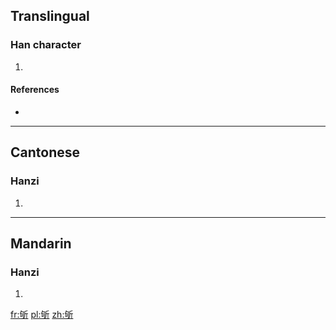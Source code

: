 ==Translingual==

===Han character===
{{Han char|rn=69|rad=斤|as=05|sn=9|four=2262<sub>1</sub>|canj=心口竹一中 (PRHML)}}

# {{defn|Han|sort=斤05}}

====References====
* {{Han ref|kx=0479.140|dkj=13547|dj=0838.110|hdz=32024.050|uh=65AA|ud=26026|bh=CEE9|bd=52969}}

----

==Cantonese==

===Hanzi===
{{yue-hanzi|jyut=[[keoi4]]|y=keui4}}

# {{defn|lang=yue|sort=斤05}}

----

==Mandarin==

===Hanzi===
{{cmn-hanzi|pin=[[qú]] ([[qu2]])|wg=ch'ü<sup>2</sup>}}

# {{defn|lang=cmn|sort=斤05}}

[[fr:斪]]
[[pl:斪]]
[[zh:斪]]